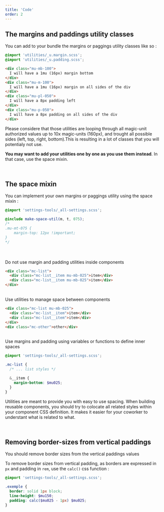 ```yaml
---
title: 'Code'
order: 2
---
```


## The margins and paddings utility classes

You can add to your bundle the margins or paggings utility classes like so :

```scss
@import 'utilities/_u.margin.scss';
@import 'utilities/_u.padding.scss';
```

<Preview path="margins" />

```html
<div class="mu-mb-100">
  I will have a 1mu (16px) margin bottom
</div>
<div class="mu-m-100">
  I will have a 1mu (16px) margin on all sides of the div
</div>
<div class="mu-pl-050">
  I will have a 8px padding left
</div>
<div class="mu-p-050">
  I will have a 8px padding on all sides of the div
</div>
```

Please considere that those utilities are looping through all magic-unit authorized values up to 10x magic-units (160px), and trought all possible sides (left, top, right, bottom).This is resulting in a lot of classes that you will potentialy not use.

**You may want to add your utilities one by one as you use them instead**. In that case, use the space mixin.

<br />

## The space mixin

You can implement your own margins or paggings utility using the space mixin :

```scss
@import 'settings-tools/_all-settings.scss';

@include make-space-util(m, t, 075);
/*
.mu-mt-075 {
    margin-top: 12px !important;
}
*/
```

<br />
<br />
<HintItem dont>
  Do not use margin and padding utilities inside components
</HintItem>

```html
<div class="mc-list">
  <div class="mc-list__item mu-mb-025">item</div>
  <div class="mc-list__item mu-mb-025">item</div>
</div>
```

<br />
<HintItem>Use utilities to manage space between components</HintItem>

```html
<div class="mc-list mu-mb-025">
  <div class="mc-list__item">item</div>
  <div class="mc-list__item">item</div>
</div>
<div class="mc-other">other</div>
```

<br />
<HintItem>
  Use margins and padding using variables or functions to define inner spaces
</HintItem>

```scss
@import 'settings-tools/_all-settings.scss';

.mc-list {
  /* ... list styles */

  &__item {
    margin-bottom: $mu025;
  }
}
```

Utilities are meant to provide you with easy to use spacing.
When building reusable components, you should try to colocate all related styles within your component CSS definition.
It makes it easier for your coworker to understant what is related to what.

<br />

## Removing border-sizes from vertical paddings

<HintItem>
  You should remove border sizes from the vertical paddings values
</HintItem>

To remove border sizes from vertical padding, as borders are expressed in `px` and padding in `rem`, use the `calc()` css function :

```scss
@import 'settings-tools/_all-settings.scss';

.exemple {
  border: solid 1px block;
  line-height: $mu150;
  padding: calc($mu025 - 1px) $mu025;
}
```
